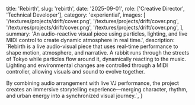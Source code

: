   title: 'Rebirth',
  slug: 'rebirth',
  date: '2025-09-01',
  role: ['Creative Director', 'Technical Developer'],
  category: 'experiential',
  images: [
    '/textures/projects/drift/cover.png',
    '/textures/projects/drift/cover.png',
    '/textures/projects/drift/cover.png',
    '/textures/projects/drift/cover.png',
  ],
  summary:
    'An audio-reactive visual piece using particles, lighting, and live MIDI control to create dynamic atmosphere in real time.',
  description: `Rebirth is a live audio-visual piece that uses real-time performance to shape motion, atmosphere, and narrative. A rabbit runs through the streets of Tokyo while particles flow around it, dynamically reacting to the music. Lighting and environmental changes are controlled through a MIDI controller, allowing visuals and sound to evolve together.
  
  By combining audio arrangement with live VJ performance, the project creates an immersive storytelling experience—merging character, rhythm, and urban energy into a synchronized visual journey.`,
}
